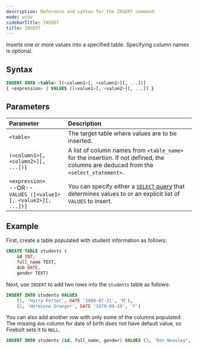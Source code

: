 ```yaml
---
description: Reference and syntax for the INSERT command.
mode: wide
sidebarTitle: INSERT
title: INSERT
---
```




Inserts one or more values into a specified table. Specifying column names is optional.


## Syntax

```sql
INSERT INTO <table> [(<column1>[, <column2>][, ...])]
{ <expression> | VALUES ([<value1>[, <value2>][, ...]) }
```
## Parameters 


| Parameter | Description|
| :---------| :----------|
| `<table>`| The target table where values are to be inserted. |
| `(<column1>[, <column2>][, ...])]`| A list of column names from `<table_name>` for the insertion. If not defined, the columns are deduced from the `<select_statement>`. |
| `<expression>`<br/>--OR--<br/> `VALUES ([<value1>[, <value2>][, ...])]` | You can specify either a [`SELECT` query](/commands/queries/select) that determines values to or an explicit list of `VALUES` to insert.|

## Example

First, create a table populated with student information as follows:

```sql
CREATE TABLE students (
    id INT,
    full_name TEXT,
    dob DATE,
    gender TEXT)
```

Next, use `INSERT` to add two rows into the `students` table as follows:

```sql
INSERT INTO students VALUES
    (1, 'Harry Potter', DATE '1980-07-31', 'M'),
    (2, 'Hermione Granger', DATE '1979-09-19', 'F')
```

You can also add another row with only some of the columns populated. The missing `dob`  column for date of birth does not have default value, so Firebolt  sets it to `NULL`.

```sql
INSERT INTO students (id, full_name, gender) VALUES (3, 'Ron Weasley', 'M')
```

